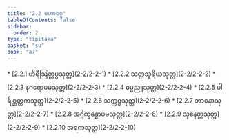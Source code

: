 ```yaml
---
title: "2.2 မဟာဝဂ္ဂ"
tableOfContents: false
sidebar:
  order: 2
type: "tipitaka"
basket: "su"
book: "a7"
---
```



<DynamicBreadcrumb />



<TableOfContents book="a7" section="2.2">
* [2.2.1 ဟိရီဩတ္တပ္ပသုတ္တ](2-2/2-2-1)
* [2.2.2 သတ္တသူရိယသုတ္တ](2-2/2-2-2)
* [2.2.3 နဂရောပမသုတ္တ](2-2/2-2-3)
* [2.2.4 ဓမ္မညူသုတ္တ](2-2/2-2-4)
* [2.2.5 ပါရိစ္ဆတ္တကသုတ္တ](2-2/2-2-5)
* [2.2.6 သက္ကစ္စသုတ္တ](2-2/2-2-6)
* [2.2.7 ဘာဝနာသုတ္တ](2-2/2-2-7)
* [2.2.8 အဂ္ဂိက္ခန္ဓောပမသုတ္တ](2-2/2-2-8)
* [2.2.9 သုနေတ္တသုတ္တ](2-2/2-2-9)
* [2.2.10 အရကသုတ္တ](2-2/2-2-10)
</TableOfContents>